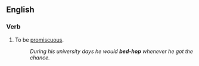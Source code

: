 ==English==

===Verb===
{{en-verb|inf=to [[bed]]-[[hop]]|bed-hops|bed-hopping|bed-hopped}}

# To be [[promiscuous]].
#:''During his university days he would '''bed-hop''' whenever he got the chance.''